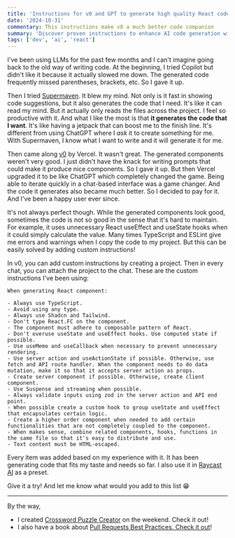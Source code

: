 ```yaml
---
title: 'Instructions for v0 and GPT to generate high quality React code'
date: '2024-10-31'
commentary: This instructions make v0 a much better code companion
summary: 'Discover proven instructions to enhance AI code generation with v0 and GPT. Learn how to get cleaner, maintainable TypeScript React components using custom prompts that follow best practices for hooks, server components, and TypeScript.'
tags: ['dev', 'ai', 'react']
---
```


I've been using LLMs for the past few months and I can't imagine going back to the old way of writing code. At the beginning, I tried Copilot but didn't like it because it actually slowed me down. The generated code frequently missed parentheses, brackets, etc. So I gave it up.

Then I tried [Supermaven](https://supermaven.com). It blew my mind. Not only is it fast in showing code suggestions, but it also generates the code that I need. It's like it can read my mind. But it actually only reads the files across the project. I feel so productive with it. And what I like the most is that **it generates the code that I want**. It's like having a jetpack that can boost me to the finish line. It's different from using ChatGPT where I _ask_ it to create something for me. With Supermaven, I know what I want to write and it will generate it for me.

Then came along [v0](https://v0.dev) by Vercel. It wasn't great. The generated components weren't very good. I just didn't have the knack for writing prompts that could make it produce nice components. So I gave it up. But then Vercel upgraded it to be like ChatGPT which completely changed the game. Being able to iterate quickly in a chat-based interface was a game changer. And the code it generates also became much better. So I decided to pay for it. And I've been a happy user ever since.

It's not always perfect though. While the generated components look good, sometimes the code is not so good in the sense that it's hard to maintain. For example, it uses unnecessary React useEffect and useState hooks when it could simply calculate the value. Many times TypeScript and ESLint give me errors and warnings when I copy the code to my project. But this can be easily solved by adding custom instructions!

In v0, you can add custom instructions by creating a project. Then in every chat, you can attach the project to the chat. These are the custom instructions I've been using:

```
When generating React component:

- Always use TypeScript.
- Avoid using any type.
- Always use Shadcn and Tailwind.
- Don't type React.FC on the component.
- The component must adhere to composable pattern of React.
- Don't overuse useState and useEffect hooks. Use computed state if possible.
- Use useMemo and useCallback when necessary to prevent unnecessary rendering.
- Use server action and useActionState if possible. Otherwise, use fetch and API route handler. When the component needs to do data mutation, make it so that it accepts server action as props.
- Create server component if possible. Otherwise, create client component.
- Use Suspense and streaming when possible.
- Always validate inputs using zod in the server action and API end point.
- When possible create a custom hook to group useState and useEffect that encapsulates certain logic.
- Create a higher order component when needed to add certain functionalities that are not completely coupled to the component.
- When makes sense, combine related components, hooks, functions in the same file so that it's easy to distribute and use.
- Text content must be HTML-escaped.
```

Every item was added based on my experience with it. It has been generating code that fits my taste and needs so far. I also use it in [Raycast AI](https://www.raycast.com) as a preset.

Give it a try! And let me know what would you add to this list 😁

---

By the way,

- I created [Crossword Puzzle Creator](https://crossword-puzzle-creator.com) on the weekend. Check it out!
- I also have a book about [Pull Requests Best Practices. Check it out](https://pr.nico.fyi)!
